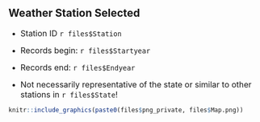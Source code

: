 ## Weather Station Selected

<div class="columns-2">
  - <font size="3">Station ID `r files$Station`</font>
  
  - <font size="3">Records begin: `r files$Startyear`</font>
  
  - <font size="3">Records end: `r files$Endyear`</font> 
  
  - <font size="3"><div class="red2">Not necessarily representative of the state or similar to other stations in `r files$State`!</div></font>
  
```r
knitr::include_graphics(paste0(files$png_private, files$Map.png))
```
</div>
